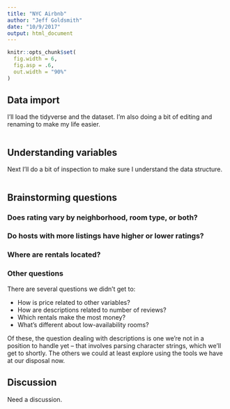 ```yaml
---
title: "NYC Airbnb"
author: "Jeff Goldsmith"
date: "10/9/2017"
output: html_document
---
```



```r
knitr::opts_chunk$set(
  fig.width = 6,
  fig.asp = .6,
  out.width = "90%"
)
```

## Data import

I'll load the tidyverse and the dataset. I'm also doing a bit of editing and renaming to make my life easier. 

```r

```

## Understanding variables

Next I'll do a bit of inspection to make sure I understand the data structure.

```r

```

## Brainstorming questions

### Does rating vary by neighborhood, room type, or both?


### Do hosts with more listings have higher or lower ratings?


### Where are rentals located?


### Other questions

There are several questions we didn't get to:

* How is price related to other variables?
* How are descriptions related to number of reviews?
* Which rentals make the most money?
* What's different about low-availability rooms?

Of these, the question dealing with descriptions is one we're not in a position to handle yet -- that involves parsing character strings, which we'll get to shortly. The others we could at least explore using the tools we have at our disposal now.


## Discussion

Need a discussion.